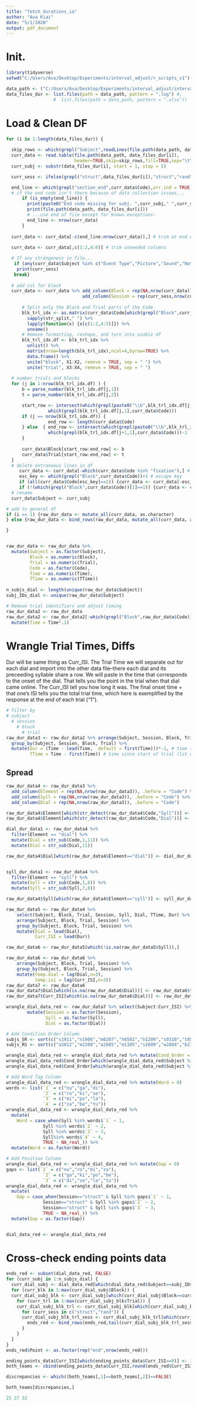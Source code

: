```yaml
---
title: "fetch_durations_ia"
author: "Ava Kiai"
date: "5/1/2020"
output: pdf_document
---
```


# Init. 
```r
library(tidyverse)
setwd("C:/Users/Ava/Desktop/Experiments/interval_adjust/r_scripts_v1")

data_path <- ("C:/Users/Ava/Desktop/Experiments/interval_adjust/interval_adjust_data/dj_test_data")
data_files_dur <- list.files(path = data_path, pattern = ".log") #,
                  #  list.files(path = data_path, pattern = ".xlsx"))
```

# Load & Clean DF
```r
for (i in 1:length(data_files_dur)) {
  
  skip_rows <- which(grepl("Subject",readLines(file.path(data_path, data_files_dur[i]))))-1
  curr_data <- read.table(file.path(data_path, data_files_dur[i]),
                          header=TRUE,skip=skip_rows,fill=TRUE,sep="\t",comment.char = "")
  curr_subj <- substr(data_files_dur[i], start = 1, stop = 5)

  curr_sess <- ifelse(grepl("struct",data_files_dur[i]),"struct","rand")

  end_line <- which(grepl("section_end",curr_data$Code),arr.ind = TRUE)
  # if the end code isn't there because of data collection issues...
      if (is_empty(end_line)) {
        print(paste0("End code missing for subj. ",curr_subj," ",curr_sess,"... using nrow()."))
        print(file.path(data_path, data_files_dur[i]))
        # ...use end of file except for known exceptions: 
        end_line <- nrow(curr_data)
      } 
  
  curr_data <- curr_data[-c(end_line:nrow(curr_data)),] # trim at end code
  
  curr_data <- curr_data[,c(1:2,4:6)] # trim unneeded columns

  # If any strangeness in file...
   if (any(curr_data$Subject %in% c("Event Type","Picture","Sound","Nothing"))) {print(curr_subj) 
    print(curr_sess) 
   break}
  
  # add col for block
  curr_data <- curr_data %>% add_column(Block = rep(NA,nrow(curr_data)), .after = "Subject") %>%
                             add_column(Session = rep(curr_sess,nrow(curr_data)), .after = "Code")
               
      # Split only the Block and Trial parts of the Code
      blk_trl_idx <- as.matrix(curr_data$Code[which(grepl("Block",curr_data$Code))]) %>%
        sapply(str_split," ") %>%
        lapply(function(x) {x[c(1:2,4:5)]}) %>%
        unname() 
      # Remove formatting, reshape, and turn into usable df
      blk_trl_idx.df <- blk_trl_idx %>%
        unlist() %>%
        matrix(nrow=length(blk_trl_idx),ncol=4,byrow=TRUE) %>%
        data.frame() %>%
        unite("block", X1:X2, remove = TRUE, sep = " ") %>%
        unite("trial", X3:X4, remove = TRUE, sep = " ")
  
  # number trials and blocks
  for (j in 1:nrow(blk_trl_idx.df) ) {
      b = parse_number(blk_trl_idx.df[j,1])
      t = parse_number(blk_trl_idx.df[j,2])

      start_row <- intersect(which(grepl(paste0("\\b",blk_trl_idx.df[j,2],"\\b"),curr_data$Code)),
                which(grepl(blk_trl_idx.df[j,1],curr_data$Code)))
      if (j == nrow(blk_trl_idx.df)) {
                end_row <- length(curr_data$Code)
      } else  { end_row <- intersect(which(grepl(paste0("\\b",blk_trl_idx.df[j+1,2],"\\b"),curr_data$Code)),
                which(grepl(blk_trl_idx.df[j+1,1],curr_data$Code)))-1
      }
      
      curr_data$Block[start_row:end_row] <- b
      curr_data$Trial[start_row:end_row] <- t
  }
  # delete extraneous lines in df
     curr_data <- curr_data[-which(curr_data$Code %in% "fixation"),] # fixation
     esc_key <- which(grepl("Block",curr_data$Code))+1 # escape key
     if (all(curr_data$Code[esc_key]==1)) {curr_data <- curr_data[-esc_key,]}
     if (!(which(grepl("Block",curr_data$Code))[1]==1)) {curr_data <- curr_data[-c(1:(which(grepl("Block",curr_data$Code))[1]-1)),]} # any lines before trial start
  # rename
  curr_data$Subject <- curr_subj

# add to general df
if (i == 1) {raw_dur_data <- mutate_all(curr_data, as.character) 
} else {raw_dur_data <- bind_rows(raw_dur_data, mutate_all(curr_data, as.character))} 

}


raw_dur_data <- raw_dur_data %>%
  mutate(Subject = as.factor(Subject), 
         Block = as.numeric(Block),
         Trial = as.numeric(Trial),
         Code = as.factor(Code),
         Time = as.numeric(Time),
         TTime = as.numeric(TTime))
     
n_subjs_dial <- length(unique(raw_dur_data$Subject))
subj_IDs_dial <- unique(raw_dur_data$Subject)     

# Remove trial identifiers and adjust timing
raw_dur_data2 <- raw_dur_data
raw_dur_data2 <- raw_dur_data2[-which(grepl("Block",raw_dur_data$Code)),] %>%
  mutate(Time = Time*.1)


```

# Wrangle Trial Times, Diffs
Dur will be same thing as Curr_ISI. 
The Trial Time we will separate out for each dial and import into the other data file--there each dial and its preceeding syllable share a row. We will paste in the time that corresponds to the onset of the dial. That tells you the point in the trial when that dial came online. The Curr_ISI tell you how long it was. 
The final onset time + that one's ISI tells you the total trial time, which here is exemplified by the response at the end of each trial ("1").
```r
# filter by 
# subject
  # session
    # block
      # trial
raw_dur_data3 <- raw_dur_data2 %>% arrange(Subject, Session, Block, Trial) %>%
  group_by(Subject, Session, Block, Trial) %>%
  mutate(Dur = (Time - lead(Time,  default = first(Time)))*-1, # time since last onset (last onset-current onset)
         TTime = Time - first(Time)) # time since start of trial (1st onset-current onset)
```

## Spread
```r
raw_dur_data4 <- raw_dur_data3 %>% 
  add_column(Element = rep(NA,nrow(raw_dur_data3)), .before = "Code") %>%
  add_column(Syll = rep(NA,nrow(raw_dur_data3)), .before = "Code") %>%
  add_column(Dial = rep(NA,nrow(raw_dur_data3)), .before = "Code")

raw_dur_data4$Element[which(str_detect(raw_dur_data4$Code,"Syll"))] <- "syll"
raw_dur_data4$Element[which(str_detect(raw_dur_data4$Code,"Dial"))] <- "dial"

dial_dur_data1 <- raw_dur_data4 %>%
  filter(Element == "dial") %>%
  mutate(Dial = str_sub(Code,1,11)) %>%
  mutate(Dial = str_sub(Dial,11))

raw_dur_data4$Dial[which(raw_dur_data4$Element=="dial")] <- dial_dur_data1$Dial


syll_dur_data1 <- raw_dur_data4 %>%
  filter(Element == "syll") %>%
  mutate(Syll = str_sub(Code,1,8)) %>%
  mutate(Syll = str_sub(Syll,7,8))

raw_dur_data4$Syll[which(raw_dur_data4$Element=="syll")] <- syll_dur_data1$Syll 

raw_dur_data5 <- raw_dur_data4 %>%
    select(Subject, Block, Trial, Session, Syll, Dial, TTime, Dur) %>%
    arrange(Subject, Block, Trial, Session) %>%
    group_by(Subject, Block, Trial, Session) %>%
    mutate(Dial = lead(Dial),
           Curr_ISI = lead(Dur)) 

raw_dur_data6 <- raw_dur_data5[which(!is.na(raw_dur_data5$Syll)),]

raw_dur_data6 <- raw_dur_data6 %>%
    arrange(Subject, Block, Trial, Session) %>%
    group_by(Subject, Block, Trial, Session) %>%
    mutate(temp.dial = lag(Dial,n=3),
           temp.isi = lag(Curr_ISI,n=3))
raw_dur_data7 <- raw_dur_data6
raw_dur_data7$Dial[which(is.na(raw_dur_data6$Dial))] <- raw_dur_data6$temp.dial[which(is.na(raw_dur_data6$Dial))]
raw_dur_data7$Curr_ISI[which(is.na(raw_dur_data6$Dial))] <- raw_dur_data6$temp.isi[which(is.na(raw_dur_data6$Dial))]

wrangle_dial_data_red <- raw_dur_data7 %>% select(Subject:Curr_ISI) %>% ungroup() %>%
        mutate(Session = as.factor(Session),
               Syll = as.factor(Syll),
               Dial = as.factor(Dial))

```

```r
# Add Condition Order Column
subjs_SR <- sort(c("s1911","n1906","m0207","h0502","h1209","s0310","t0506","b0704","s2205","s1302"))
subjs_RS <- sort(c("a2012","m2208","a2605","m1105","s2609","w2804","b2707","s2502","f0511","s1504"))

wrangle_dial_data_red <- wrangle_dial_data_red %>% mutate(Cond_Order = 0) 
wrangle_dial_data_red$Cond_Order[which(wrangle_dial_data_red$Subject %in% subjs_SR)] = "struct-rand"
wrangle_dial_data_red$Cond_Order[which(wrangle_dial_data_red$Subject %in% subjs_RS)] = "rand-struct"

# Add Word Tag Column
wrangle_dial_data_red <- wrangle_dial_data_red %>% mutate(Word = 0) 
words <- list(`1` = c("nu","ga","di"),
              `2` = c("ro","ki","se"),
              `3` = c("mi","po","la"),
              `4` = c("za","be","tu"))
wrangle_dial_data_red <- wrangle_dial_data_red %>% 
  mutate(
    Word = case_when(Syll %in% words$`1` ~ 1,
              Syll %in% words$`2` ~ 2,
              Syll %in% words$`3` ~ 3,
              Syll%in% words$`4` ~ 4,
              TRUE ~ NA_real_)) %>%   
  mutate(Word = as.factor(Word))

# Add Position Column
wrangle_dial_data_red <- wrangle_dial_data_red %>% mutate(Gap = 0) 
gaps <- list(`1` = c("nu","ro","mi","za"),
              `2` = c("ga","ki","po","be"),
              `3` = c("di","se","la","tu"))
wrangle_dial_data_red <- wrangle_dial_data_red %>% 
  mutate(
    Gap = case_when(Session=="struct" & Syll %in% gaps$`1` ~ 1,
              Session=="struct" & Syll %in% gaps$`2` ~ 2,
              Session=="struct" & Syll %in% gaps$`3` ~ 3,
              TRUE ~ NA_real_)) %>%  
  mutate(Gap = as.factor(Gap))


dial_data_red <- wrangle_dial_data_red
```
# Cross-check ending points data
```r
ends_red <- subset(dial_data_red, FALSE)
for (curr_subj in 1:n_subjs_dial) {
  curr_dial_subj <- dial_data_red[which(dial_data_red$Subject==subj_IDs_dial[curr_subj]),]
  for (curr_blk in 1:max(curr_dial_subj$Block)) {
  curr_dial_subj_blk <- curr_dial_subj[which(curr_dial_subj$Block==curr_blk),]
    for (curr_trl in 1:max(curr_dial_subj_blk$Trial)) {
    curr_dial_subj_blk_trl <- curr_dial_subj_blk[which(curr_dial_subj_blk$Trial==curr_trl),]
      for (curr_sess in c("struct","rand")) {
      curr_dial_subj_blk_trl_sess <- curr_dial_subj_blk_trl[which(curr_dial_subj_blk_trl$Session==curr_sess),]
        ends_red <- bind_rows(ends_red,tail(curr_dial_subj_blk_trl_sess,n=3))
      } 
    } 
  } 
}
ends_red$Point <- as.factor(rep("end",nrow(ends_red)))
```

```r
ending_points_data$Curr_ISI[which(ending_points_data$Curr_ISI==0)] <- 1
both_teams <- cbind(ending_points_data$Curr_ISI,round(ends_red$Curr_ISI))

discrepancies <- which((both_teams[,1]==both_teams[,2])==FALSE)

both_teams[discrepancies,]

25 27 32
```

